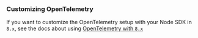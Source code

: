 ### Customizing OpenTelemetry

If you want to customize the OpenTelemetry setup with your Node SDK in `8.x`, see the docs about using [OpenTelemetry with `8.x`](./v8-opentelemetry)

<Include name="migration/javascript-v8/node-other-changes" />

<Include name="migration/javascript-v8/server-other-changes" />

<Include name="migration/javascript-v8/general-other-changes" />
